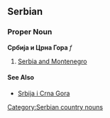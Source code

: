 ==Serbian==
===Proper Noun===
'''Србија и Црна Гора''' ''f''
#[[Serbia and Montenegro]]
====See Also====
*[[Srbija i Crna Gora]]
[[Category:Serbian country nouns]]